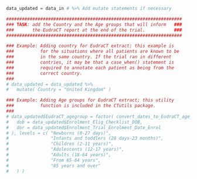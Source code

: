 ```r
data_updated = data_in # %>% Add mutate statements if necessary

###################################################################
### TASK: add the Country and the Age groups that will inform   ###
###       the EudraCT report at the end of the trial.           ###
###################################################################

### Example: Adding country for EudraCT extract; this example is
###          for the situations where all patients are known to be
###          in the same country. If the trial ran in different
###          contries, it may be that a case_when() statement is 
###          required to annotate each patient as being from the
###          correct country.
###          
# data_updated = data_updated %>%
#   mutate( Country = "United Kingdom" )

### Example: Adding Age groups for EudraCT extract; this utility
###          function is included in the CTutils package.
###          
# data_updated$EudraCT_agegroup = factor( convert_dates_to_EudraCT_age_categories(
#   dob = data_updated$Enrolment_Elig_Checklist_DOB,
#   dor = data_updated$Enrolment_Trial_Enrolment_Date_Enrol
# ), levels = c( "Newborns (0-27 days)",
#                "Infants and toddlers (28 days-23 months)",
#                "Children (2-11 years)",
#                "Adolescents (12-17 years)",
#                "Adults (18-64 years)",
#                "From 65-84 years",
#                "85 years and over"
#   ) )

```


